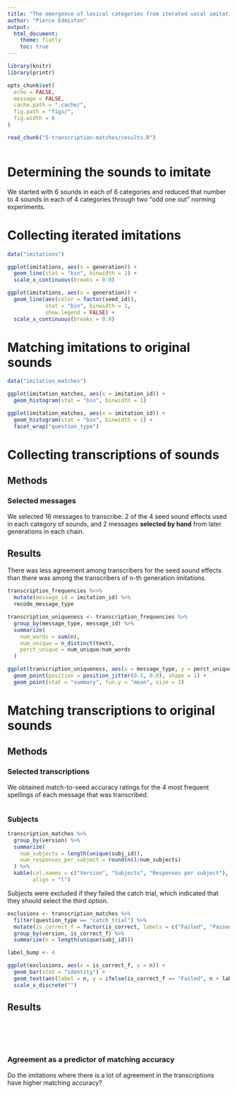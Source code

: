```yaml
---
title: "The emergence of lexical categories from iterated vocal imitation"
author: "Pierce Edmiston"
output:
  html_document:
    theme: flatly
    toc: true
---
```


```r
library(knitr)
library(printr)

opts_chunk$set(
  echo = FALSE,
  message = FALSE,
  cache.path = ".cache/",
  fig.path = "figs/",
  fig.width = 8
)
```

```r
read_chunk("5-transcription-matches/results.R")
```

```r
```

# Determining the sounds to imitate

We started with 6 sounds in each of 6 categories and reduced that number to 4 sounds in each of 4 categories through two "odd one out" norming experiments.

# Collecting iterated imitations

```r
data("imitations")

ggplot(imitations, aes(x = generation)) +
  geom_line(stat = "bin", binwidth = 1) +
  scale_x_continuous(breaks = 0:8)

ggplot(imitations, aes(x = generation)) +
  geom_line(aes(color = factor(seed_id)),
            stat = "bin", binwidth = 1,
            show.legend = FALSE) +
  scale_x_continuous(breaks = 0:8)
```

# Matching imitations to original sounds

```r
data("imitation_matches")

ggplot(imitation_matches, aes(x = imitation_id)) +
  geom_histogram(stat = "bin", binwidth = 1)

ggplot(imitation_matches, aes(x = imitation_id)) +
  geom_histogram(stat = "bin", binwidth = 1) + 
  facet_wrap("question_type")
```

# Collecting transcriptions of sounds

## Methods

### Selected messages

We selected 16 messages to transcribe: 2 of the 4 seed sound effects used
in each category of sounds, and 2 messages **selected by hand** from later
generations in each chain.

## Results

There was less agreement among transcribers for the seed sound effects
than there was among the transcribers of n-th generation imitations.

```r
transcription_frequencies %<>%
  mutate(message_id = imitation_id) %>%
  recode_message_type

transcription_uniqueness <- transcription_frequencies %>%
  group_by(message_type, message_id) %>%
  summarize(
    num_words = sum(n),
    num_unique = n_distinct(text),
    perct_unique = num_unique/num_words
  )

ggplot(transcription_uniqueness, aes(x = message_type, y = perct_unique)) +
  geom_point(position = position_jitter(0.1, 0.0), shape = 1) +
  geom_point(stat = "summary", fun.y = "mean", size = 2)
```

# Matching transcriptions to original sounds

## Methods

### Selected transcriptions

We obtained match-to-seed accuracy ratings for the 4 most frequent spellings
of each message that was transcribed.

```r
```

### Subjects

```r
transcription_matches %>%
  group_by(version) %>%
  summarize(
    num_subjects = length(unique(subj_id)),
    num_responses_per_subject = round(n()/num_subjects)
  ) %>%
  kable(col.names = c("Version", "Subjects", "Responses per subject"),
        align = "l")
```

Subjects were excluded if they failed the catch trial, which indicated
that they should select the third option.

```r
exclusions <- transcription_matches %>%
  filter(question_type == "catch_trial") %>%
  mutate(is_correct_f = factor(is_correct, labels = c("Failed", "Passed"))) %>%
  group_by(version, is_correct_f) %>%
  summarize(n = length(unique(subj_id)))

label_bump <- 4

ggplot(exclusions, aes(x = is_correct_f, y = n)) +
  geom_bar(stat = "identity") +
  geom_text(aes(label = n, y = ifelse(is_correct_f == "Failed", n + label_bump, n - label_bump))) +
  scale_x_discrete("")
```

## Results

```r
```

```r
```

```r
```

```r
```

```r
```

### Agreement as a predictor of matching accuracy

Do the imitations where there is a lot of agreement in the transcriptions have higher matching accuracy?